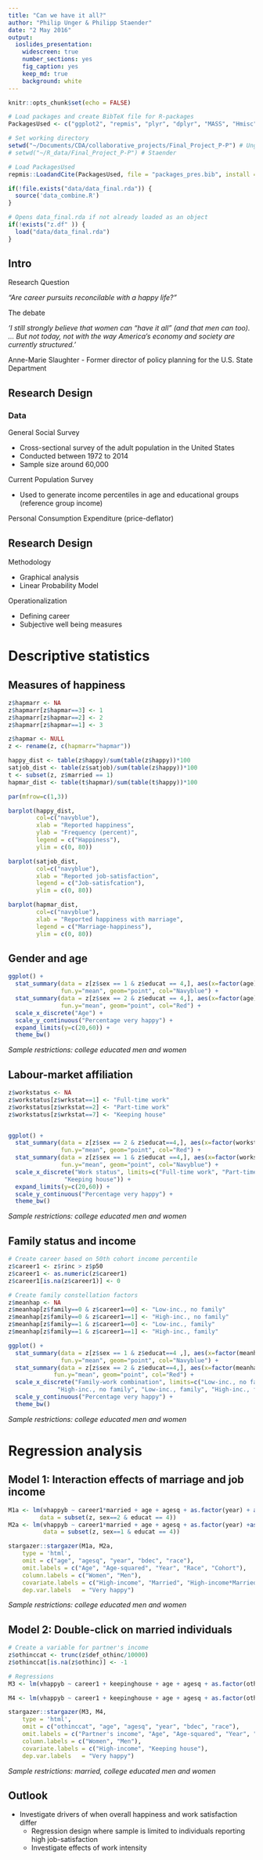 ```yaml
---
title: "Can we have it all?"
author: "Philip Unger & Philipp Staender"
date: "2 May 2016"
output:
  ioslides_presentation:
    widescreen: true
    number_sections: yes
    fig_caption: yes
    keep_md: true
    background: white
---
```


```r
knitr::opts_chunk$set(echo = FALSE)

# Load packages and create BibTeX file for R-packages
PackagesUsed <- c("ggplot2", "repmis", "plyr", "dplyr", "MASS", "Hmisc", "interplot", "gridExtra", "repmis", "car", "reshape", "gmodels", "quantmod", "foreign")

# Set working directory
setwd("~/Documents/CDA/collaborative_projects/Final_Project_P-P") # Unger
# setwd("~/R_data/Final_Project_P-P") # Staender

# Load PackagesUsed
repmis::LoadandCite(PackagesUsed, file = "packages_pres.bib", install = FALSE)
```

```r
if(!file.exists("data/data_final.rda")) {
  source('data_combine.R')
}

# Opens data_final.rda if not already loaded as an object
if(!exists("z.df" )) {
  load("data/data_final.rda")
}
```

## Intro

<div class="black">
Research Question
</div>

*"Are career pursuits reconcilable with a happy life?"* 

<div class="black">
The debate
</div>

*'I still strongly believe that women can “have it all” (and that men can too). ... But not today, not with the way America’s economy and society are currently structured.'*

<div class="black">
Anne-Marie Slaughter - Former director of policy planning for the U.S. State Department
</div>


## Research Design 

### Data

<div class="black">
General Social Survey
</div>

- Cross-sectional survey of the adult population in the United States
- Conducted between 1972 to 2014
- Sample size around 60,000

<div class="black">
Current Population Survey
</div>

- Used to generate income percentiles in age and educational groups (reference group income)

<div class="black">
Personal Consumption Expenditure (price-deflator)
</div>

## Research Design 

<div class="black">
Methodology
</div>

- Graphical analysis
- Linear Probability Model

<div class="black">
Operationalization
</div>

- Defining career
- Subjective well being measures

# Descriptive statistics

## Measures of happiness

```r

z$hapmarr <- NA
z$hapmarr[z$hapmar==3] <- 1
z$hapmarr[z$hapmar==2] <- 2
z$hapmarr[z$hapmar==1] <- 3

z$hapmar <- NULL
z <- rename(z, c(hapmarr="hapmar"))

happy_dist <- table(z$happy)/sum(table(z$happy))*100
satjob_dist <- table(z$satjob)/sum(table(z$happy))*100
t <- subset(z, z$married == 1)
hapmar_dist <- table(t$hapmar)/sum(table(t$happy))*100

par(mfrow=c(1,3)) 

barplot(happy_dist, 
        col=c("navyblue"),
        xlab = "Reported happiness",
        ylab = "Frequency (percent)",
        legend = c("Happiness"),
        ylim = c(0, 80))  

barplot(satjob_dist, 
        col=c("navyblue"),
        xlab = "Reported job-satisfaction",
        legend = c("Job-satisfcation"),
        ylim = c(0, 80))

barplot(hapmar_dist, 
        col=c("navyblue"),
        xlab = "Reported happiness with marriage",
        legend = c("Marriage-happiness"),
        ylim = c(0, 80))
```

## Gender and age
```r
ggplot() + 
  stat_summary(data = z[z$sex == 1 & z$educat == 4,], aes(x=factor(age), y=vhappyb), 
               fun.y="mean", geom="point", col="Navyblue") + 
  stat_summary(data = z[z$sex == 2 & z$educat == 4,], aes(x=factor(age), y=vhappyb), 
               fun.y="mean", geom="point", col="Red") + 
  scale_x_discrete("Age") +
  scale_y_continuous("Percentage very happy") +
  expand_limits(y=c(20,60)) +
  theme_bw()
```
*Sample restrictions: college educated men and women*

## Labour-market affiliation
```r

z$workstatus <- NA
z$workstatus[z$wrkstat==1] <- "Full-time work"
z$workstatus[z$wrkstat==2] <- "Part-time work"
z$workstatus[z$wrkstat==7] <- "Keeping house"


ggplot() + 
  stat_summary(data = z[z$sex == 2 & z$educat==4,], aes(x=factor(workstatus), y=vhappyb), 
               fun.y="mean", geom="point", col="Red") + 
  stat_summary(data = z[z$sex == 1 & z$educat ==4,], aes(x=factor(workstatus), y=vhappyb), 
               fun.y="mean", geom="point", col="Navyblue") + 
  scale_x_discrete("Work status", limits=c("Full-time work", "Part-time work", 
                "Keeping house")) +
  expand_limits(y=c(20,60)) +
  scale_y_continuous("Percentage very happy") +
  theme_bw()
```
*Sample restrictions: college educated men and women*

## Family status and income
```r

# Create career based on 50th cohort income percentile
z$career1 <- z$rinc > z$p50
z$career1 <- as.numeric(z$career1)
z$career1[is.na(z$career1)] <- 0 

# Create family constellation factors
z$meanhap <- NA
z$meanhap[z$family==0 & z$career1==0] <- "Low-inc., no family"
z$meanhap[z$family==0 & z$career1==1] <- "High-inc., no family"
z$meanhap[z$family==1 & z$career1==0] <- "Low-inc., family"
z$meanhap[z$family==1 & z$career1==1] <- "High-inc., family"

ggplot() + 
  stat_summary(data = z[z$sex == 1 & z$educat==4 ,], aes(x=factor(meanhap), y=vhappyb), 
               fun.y="mean", geom="point", col="Navyblue") +
  stat_summary(data = z[z$sex == 2 & z$educat==4,], aes(x=factor(meanhap), y=vhappyb), 
             fun.y="mean", geom="point", col="Red") +
  scale_x_discrete("Family-work combination", limits=c("Low-inc., no family", 
              "High-inc., no family", "Low-inc., family", "High-inc., family")) +
  scale_y_continuous("Percentage very happy") +
  theme_bw()
```
*Sample restrictions: college educated men and women*

# Regression analysis

## Model 1: Interaction effects of marriage and job income {.smaller}
```r

M1a <- lm(vhappyb ~ career1*married + age + agesq + as.factor(year) + as.factor(race) + as.factor(bdec), 
         data = subset(z, sex==2 & educat == 4))
M2a <- lm(vhappyb ~ career1*married + age + agesq + as.factor(year) +as.factor(race) + as.factor(bdec), 
          data = subset(z, sex==1 & educat == 4))

stargazer::stargazer(M1a, M2a,
    type = 'html',
    omit = c("age", "agesq", "year", "bdec", "race"),
    omit.labels = c("Age", "Age-squared", "Year", "Race", "Cohort"),
    column.labels = c("Women", "Men"),
    covariate.labels = c("High-income", "Married", "High-income*Married"),
    dep.var.labels   = "Very happy")
```    
*Sample restrictions: college educated men and women*

## Model 2: Double-click on married individuals {.smaller}
```r

# Create a variable for partner's income
z$othinccat <- trunc(z$def_othinc/10000)
z$othinccat[is.na(z$othinc)] <- -1

# Regressions
M3 <- lm(vhappyb ~ career1 + keepinghouse + age + agesq + as.factor(othinccat) + as.factor(year) + as.factor(race) +         as.factor(bdec), data = subset(z, sex==2 & educat == 4 & married == 1))

M4 <- lm(vhappyb ~ career1 + keepinghouse + age + agesq + as.factor(othinccat) + as.factor(year) + as.factor(race)          + as.factor(bdec), data = subset(z, sex==1 & educat == 4 & married == 1))

stargazer::stargazer(M3, M4,
    type = 'html',
    omit = c("othinccat", "age", "agesq", "year", "bdec", "race"),
    omit.labels = c("Partner's income", "Age", "Age-squared", "Year", "Race", "Cohort"),
    column.labels = c("Women", "Men"),
    covariate.labels = c("High-income", "Keeping house"),
    dep.var.labels   = "Very happy")
```    
*Sample restrictions: married, college educated men and women*


## Outlook

- Investigate drivers of when overall happiness and work satisfaction differ
  + Regression design where sample is limited to individuals reporting high job-satisfaction
  + Investigate effects of work intensity

